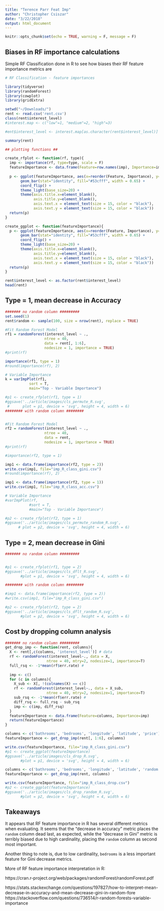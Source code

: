 ```yaml
---
title: "Terence Parr Feat Imp"
author: "Christopher Csiszar"
date: "3/22/2018"
output: html_document
---
```


```r
knitr::opts_chunk$set(echo = TRUE, warning = F, message = F)
```

## Biases in RF importance calculations

Simple RF Classification done in R to see how biases their RF feature importance metrics are

```r
# RF Classification - feature importances

library(tidyverse)
library(randomForest)
library(cowplot)
library(gridExtra)

setwd("~/Downloads/")
rent <- read.csv('rent.csv')
class(rent$interest_level)
#interest.map <- c("low"=1, "medium"=2, "high"=3)

#ent$interest_level <- interest.map[as.character(rent$interest_level)]

summary(rent)

## plotting functions ##

create_rfplot <- function(rf, type){
  imp <- importance(rf, type=type, scale = F)
  featureImportance <- data.frame(Feature=row.names(imp), Importance=imp[,1])
  
  p <- ggplot(featureImportance, aes(x=reorder(Feature, Importance), y=Importance)) +
       geom_bar(stat="identity", fill="#53cfff", width = 0.65) +
       coord_flip() + 
       theme_light(base_size=20) +
       theme(axis.title.x=element_blank(),
             axis.title.y=element_blank(),
             axis.text.x = element_text(size = 15, color = "black"),
             axis.text.y = element_text(size = 15, color = "black")) 
  return(p)
}

create_ggplot <- function(featureImportance){
  p <- ggplot(featureImportance, aes(x=reorder(Feature, Importance), y=Importance)) +
       geom_bar(stat="identity", fill="#53cfff", width = 0.65) +
       coord_flip() + 
       theme_light(base_size=20) +
       theme(axis.title.x=element_blank(),
             axis.title.y=element_blank(),
             axis.text.x = element_text(size = 15, color = "black"),
             axis.text.y = element_text(size = 15, color = "black")) 
  return(p)
}
```

```r
rent$interest_level <- as.factor(rent$interest_level)
head(rent)
```


## Type = 1, mean decrease in Accuracy

```r
####### no random column #########
set.seed(1)
rent$random <- sample(100, size = nrow(rent), replace = TRUE)

#Fit Random Forest Model
rf1 = randomForest(interest_level ~ .,  
                  ntree = 40,
                  data = rent[, 1:6],
                  nodesize = 1, importance = TRUE)
#print(rf)

importance(rf1, type = 1)
#round(importance(rf), 2)

# Variable Importance
k = varImpPlot(rf1,  
           sort = T,
           main="Top - Variable Importance")

#p1 <- create_rfplot(rf1, type = 1)
#ggsave('../article/images/cls_permute_R.svg',
 #      plot = p1, device = 'svg', height = 4, width = 6)
######## with random column ########


#Fit Random Forest Model
rf2 = randomForest(interest_level ~ .,  
                  ntree = 40,
                  data = rent,
                  nodesize = 1, importance = TRUE)
#print(rf)

#importance(rf2, type = 1)

imp1 <- data.frame(importance(rf2, type = 2))
write.csv(imp1, file="imp_R_class_gini.csv")
#round(importance(rf), 2)

imp1 <- data.frame(importance(rf2, type = 1))
write.csv(imp1, file="imp_R_class_acc.csv")

# Variable Importance
#varImpPlot(rf,  
           #sort = T,
           #main="Top - Variable Importance")

#p2 <- create_rfplot(rf2, type = 1)
#ggsave('../article/images/cls_permute_random_R.svg',
      # plot = p2, device = 'svg', height = 4, width = 6)
```

## Type = 2, mean decrease in Gini

```r
####### no random column #########


#p1 <- create_rfplot(rf1, type = 2)
#ggsave('../article/images/cls_dflt_R.svg',
       #plot = p1, device = 'svg', height = 4, width = 6)

######## with random column ########

#imp1 <- data.frame(importance(rf2, type = 2))
#write.csv(imp1, file="imp_R_class_gini.csv")

#p2 <- create_rfplot(rf2, type = 2)
#ggsave('../article/images/cls_dflt_random_R.svg',
       #plot = p2, device = 'svg', height = 4, width = 6)

```

## Cost by dropping column analysis

```r
####### no random column #########
get_drop_imp <- function(rent, columns){
  X <- rent[,c(columns, 'interest_level')] # data
  rf <- randomForest(interest_level~., data = X,
                   ntree = 40, mtry=2, nodesize=1, importance=T)
  full_rsq <- -1*mean(rf$err.rate) # 
  
  imp <- c()
  for (c in columns){
    X_sub <- X[, !(colnames(X) == c)]
    rf <- randomForest(interest_level~., data = X_sub,
                   ntree = 40, mtry=2, nodesize=1, importance=T)
    sub_rsq <- -1*mean(rf$err.rate) # 
    diff_rsq <- full_rsq - sub_rsq
    imp <- c(imp, diff_rsq)
  }
  featureImportance <- data.frame(Feature=columns, Importance=imp)
  return(featureImportance)
}

columns <- c('bathrooms', 'bedrooms', 'longitude', 'latitude', 'price')
featureImportance <- get_drop_imp(rent[, 1:6], columns)

write.csv(featureImportance, file="imp_R_class_gini.csv")
#p1 <- create_ggplot(featureImportance)
#ggsave('../article/images/cls_drop_R.svg',
       #plot = p1, device = 'svg', height = 4, width = 6)

columns <- c('bathrooms', 'bedrooms', 'longitude', 'latitude', 'random', 'price')
featureImportance <- get_drop_imp(rent, columns)

write.csv(featureImportance, file="imp_R_class_drop.csv")
#p2 <- create_ggplot(featureImportance)
#ggsave('../article/images/cls_drop_random_R.svg',
       #plot = p2, device = 'svg', height = 4, width = 6)
```

## Takeaways 

It appears that RF feature importance in R has several different metrics when evaluating. It seems that the "decrease in accuracy" metric places the `random` column dead last, as expected, while the "decrease in Gini" metric is terribly biased due to high cardinality, placing the `random` column as second most important.

Another thing to note is, due to low cardinality, `bedrooms` is a less important feature for Gini decrease metrics.

More of RF feature importance interpretation in R:

https://cran.r-project.org/web/packages/randomForest/randomForest.pdf

https://stats.stackexchange.com/questions/197827/how-to-interpret-mean-decrease-in-accuracy-and-mean-decrease-gini-in-random-fore
https://stackoverflow.com/questions/736514/r-random-forests-variable-importance
